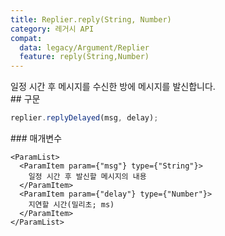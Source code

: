 ```yaml
---
title: Replier.reply(String, Number)
category: 레거시 API
compat:
  data: legacy/Argument/Replier
  feature: reply(String,Number)
---
```


<Section>
  일정 시간 후 메시지를 수신한 방에 메시지를 발신합니다.
</Section>
<Section>
  ## 구문

  ~~~js
  replier.replyDelayed(msg, delay);
  ~~~

  <Section>
    ### 매개변수

    <ParamList>
      <ParamItem param={"msg"} type={"String"}>
        일정 시간 후 발신할 메시지의 내용
      </ParamItem>
      <ParamItem param={"delay"} type={"Number"}>
        지연할 시간(밀리초; ms)
      </ParamItem>
    </ParamList>
  </Section>
</Section>